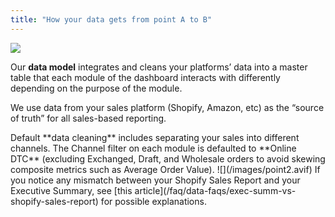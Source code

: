```yaml
---
title: "How your data gets from point A to B"
---
```


![](/images/point1.webp)

Our **data model** integrates and cleans your platforms’ data into a master table that each module of the 
dashboard interacts with differently depending on the purpose of the module.

We use data from your sales platform (Shopify, Amazon, etc) as the “source of truth” for all sales-based reporting.

<CardGroup cols={2}>
  <Card>
    Default **data cleaning** includes separating your sales into different channels. The Channel 
    filter on each module is defaulted to **Online DTC** (excluding Exchanged, Draft, and Wholesale 
    orders to avoid skewing composite metrics such as Average Order Value).
  </Card>
  <Card>
    ![](/images/point2.avif)
  </Card>
</CardGroup>

<Note>
    If you notice any mismatch between your Shopify Sales Report and your Executive Summary, 
    see [this article](/faq/data-faqs/exec-summ-vs-shopify-sales-report) for possible explanations.
</Note>